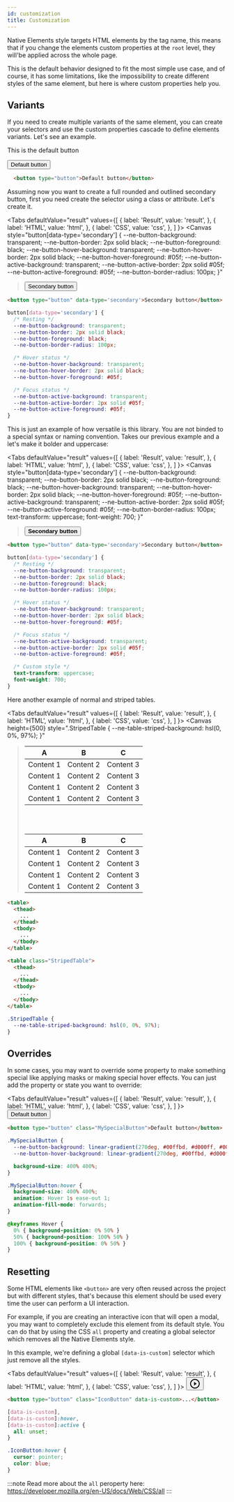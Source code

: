 ```yaml
---
id: customization
title: Customization
---
```


Native Elements style targets HTML elements by the tag name, this means that if you change the elements custom properties at the `root` level, they will'be applied across the whole page.

This is the default behavior designed to fit the most simple use case, and of course, it has some limitations, like the impossibility to create different styles of the same element, but here is where custom properties help you.

## Variants

If you need to create multiple variants of the same element, you can create your selectors and use the custom properties cascade to define elements variants. Let's see an example.

This is the default button

<Canvas>
  <button type="button">Default button</button>
</Canvas>

```html
  <button type="button">Default button</button>
```

Assuming now you want to create a full rounded and outlined secondary button, first you need create the selector using a class or attribute. Let's create it.

<Tabs
  defaultValue="result"
  values={[
    { label: 'Result', value: 'result', },
    { label: 'HTML', value: 'html', },
    { label: 'CSS', value: 'css', },
  ]
}>
<TabItem value="result">
  <Canvas style="button[data-type='secondary'] {
      --ne-button-background: transparent;
      --ne-button-border: 2px solid black;
      --ne-button-foreground: black;
      --ne-button-hover-background: transparent;
      --ne-button-hover-border: 2px solid black;
      --ne-button-hover-foreground: #05f;
      --ne-button-active-background: transparent;
      --ne-button-active-border: 2px solid #05f;
      --ne-button-active-foreground: #05f;
      --ne-button-border-radius: 100px;
    }"
  ><button type="button" data-type='secondary'>Secondary button</button></Canvas>
</TabItem>
<TabItem value="html">

```html
<button type="button" data-type='secondary'>Secondary button</button>
```

</TabItem>
<TabItem value="css">

```css
button[data-type='secondary'] {
  /* Resting */
  --ne-button-background: transparent;
  --ne-button-border: 2px solid black;
  --ne-button-foreground: black;
  --ne-button-border-radius: 100px;

  /* Hover status */
  --ne-button-hover-background: transparent;
  --ne-button-hover-border: 2px solid black;
  --ne-button-hover-foreground: #05f;

  /* Focus status */
  --ne-button-active-background: transparent;
  --ne-button-active-border: 2px solid #05f;
  --ne-button-active-foreground: #05f;
}
```

</TabItem>
</Tabs>

This is just an example of how versatile is this library. You are not binded to a special syntax or naming convention. Takes our previous example and a let's make it bolder and uppercase:

<Tabs
  defaultValue="result"
  values={[
    { label: 'Result', value: 'result', },
    { label: 'HTML', value: 'html', },
    { label: 'CSS', value: 'css', },
  ]
}>
<TabItem value="result">
  <Canvas style="button[data-type='secondary'] {
      --ne-button-background: transparent;
      --ne-button-border: 2px solid black;
      --ne-button-foreground: black;
      --ne-button-hover-background: transparent;
      --ne-button-hover-border: 2px solid black;
      --ne-button-hover-foreground: #05f;
      --ne-button-active-background: transparent;
      --ne-button-active-border: 2px solid #05f;
      --ne-button-active-foreground: #05f;
      --ne-button-border-radius: 100px;
      text-transform: uppercase;
      font-weight: 700;
    }"
  ><button type="button" data-type='secondary'><b>Secondary button</b></button></Canvas>
</TabItem>
<TabItem value="html">

```html
<button type="button" data-type='secondary'>Secondary button</button>
```

</TabItem>
<TabItem value="css">

```css
button[data-type='secondary'] {
  /* Resting */
  --ne-button-background: transparent;
  --ne-button-border: 2px solid black;
  --ne-button-foreground: black;
  --ne-button-border-radius: 100px;

  /* Hover status */
  --ne-button-hover-background: transparent;
  --ne-button-hover-border: 2px solid black;
  --ne-button-hover-foreground: #05f;

  /* Focus status */
  --ne-button-active-background: transparent;
  --ne-button-active-border: 2px solid #05f;
  --ne-button-active-foreground: #05f;

  /* Custom style */
  text-transform: uppercase;
  font-weight: 700;
}
```

</TabItem>
</Tabs>

Here another example of normal and striped tables.


<Tabs
  defaultValue="result"
  values={[
    { label: 'Result', value: 'result', },
    { label: 'HTML', value: 'html', },
    { label: 'CSS', value: 'css', },
  ]
}>
<TabItem value="result">
  <Canvas height={500} style=".StripedTable {
      --ne-table-striped-background: hsl(0, 0%, 97%);
    }"
  ><table><thead><tr><th><b>A</b></th><th><b>B</b></th><th><b>C</b></th></tr></thead><tbody><tr><td>Content 1</td><td>Content 2</td><td>Content 3</td></tr><tr><td>Content 1</td><td>Content 2</td><td>Content 3</td></tr><tr><td>Content 1</td><td>Content 2</td><td>Content 3</td></tr><tr><td>Content 1</td><td>Content 2</td><td>Content 3</td></tr></tbody></table><br /><br /><table class="StripedTable"><thead><tr><th><b>A</b></th><th><b>B</b></th><th><b>C</b></th></tr></thead><tbody><tr><td>Content 1</td><td>Content 2</td><td>Content 3</td></tr><tr><td>Content 1</td><td>Content 2</td><td>Content 3</td></tr><tr><td>Content 1</td><td>Content 2</td><td>Content 3</td></tr><tr><td>Content 1</td><td>Content 2</td><td>Content 3</td></tr></tbody></table></Canvas>
</TabItem>
<TabItem value="html">

```html
<table>
  <thead>
    ...
  </thead>
  <tbody>
    ...
  </tbody>
</table>

<table class="StripedTable">
  <thead>
    ...
  </thead>
  <tbody>
    ...
  </tbody>
</table>
```

</TabItem>
<TabItem value="css">

```css
.StripedTable {
  --ne-table-striped-background: hsl(0, 0%, 97%);
}
```

</TabItem>
</Tabs>

## Overrides

In some cases, you may want to override some property to make something special like applying masks or making special hover effects. You can just add the property or state you want to override:

<Tabs
  defaultValue="result"
  values={[
    { label: 'Result', value: 'result', },
    { label: 'HTML', value: 'html', },
    { label: 'CSS', value: 'css', },
  ]
}>
<TabItem value="result">
  <Canvas style="
.MySpecialButton {
  --ne-button-background: linear-gradient(270deg, #00ffbd, #d000ff, #00ffbd);
  --ne-button-hover-background: linear-gradient(270deg, #00ffbd, #d000ff, #00ffbd);
  background-size: 400% 400%;
}
.MySpecialButton:hover {
  background-size: 400% 400%;
  animation: Hover 1s ease-out 1;
  animation-fill-mode: forwards;
}
@keyframes Hover {
  0% { background-position: 0% 50% }
  100% { background-position: 100% 50% }
}"><button type="button" class="MySpecialButton">Default button</button></Canvas>
</TabItem>
<TabItem value="html">

```html
<button type="button" class="MySpecialButton">Default button</button>
```

</TabItem>
<TabItem value="css">

```css
.MySpecialButton {
  --ne-button-background: linear-gradient(270deg, #00ffbd, #d000ff, #00ffbd);
  --ne-button-hover-background: linear-gradient(270deg, #00ffbd, #d000ff, #00ffbd);

  background-size: 400% 400%;
}

.MySpecialButton:hover {
  background-size: 400% 400%;
  animation: Hover 1s ease-out 1;
  animation-fill-mode: forwards;
}

@keyframes Hover {
  0% { background-position: 0% 50% }
  50% { background-position: 100% 50% }
  100% { background-position: 0% 50% }
}
```

</TabItem>
</Tabs>


## Resetting

Some HTML elements like `<button>` are very often reused across the project but with different styles, that's because this element should be used every time the user can perform a UI interaction.

For example, if you are creating an interactive icon that will open a modal, you may want to completely exclude this element from its default style. You can do that by using the CSS `all` property and creating a global selector which removes all the Native Elements style.

In this example, we're defining a global `[data-is-custom]` selector which just remove all the styles.

<Tabs
  defaultValue="result"
  values={[
    { label: 'Result', value: 'result', },
    { label: 'HTML', value: 'html', },
    { label: 'CSS', value: 'css', },
  ]
}>
<TabItem value="result">
  <Canvas style="
[data-is-custom],
[data-is-custom]:hover,
[data-is-custom]:active {
  all: unset;
}
.IconButton:hover {
  color: blue;
  cursor: pointer;
}
.IconButton svg {
  height: 44px;
  width: 44px;
  margin: 0;
}
"><button type="button" class="IconButton" data-is-custom><svg width="24" height="24" viewBox="0 0 24 24" fill="none" xmlns="http://www.w3.org/2000/svg"><path fill-rule="evenodd" clip-rule="evenodd" d="M12 21a9 9 0 100-18 9 9 0 000 18zm0 2c6.075 0 11-4.925 11-11S18.075 1 12 1 1 5.925 1 12s4.925 11 11 11z" fill="currentColor"/><path d="M16 12l-6 4.33V7.67L16 12z" fill="currentColor"/></svg></button></Canvas>
</TabItem>
<TabItem value="html">

```html
<button type="button" class="IconButton" data-is-custom>...</button>
```

</TabItem>
<TabItem value="css">

```css
[data-is-custom],
[data-is-custom]:hover,
[data-is-custom]:active {
  all: unset;
}

.IconButton:hover {
  cursor: pointer;
  color: blue;
}
```

</TabItem>
</Tabs>

:::note
Read more about the `all` peroperty here:
https://developer.mozilla.org/en-US/docs/Web/CSS/all
:::
